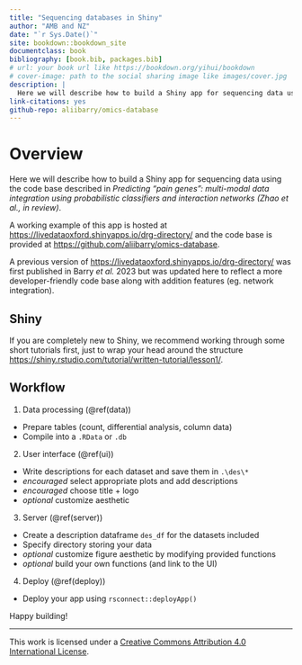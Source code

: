 ```yaml
--- 
title: "Sequencing databases in Shiny"
author: "AMB and NZ"
date: "`r Sys.Date()`"
site: bookdown::bookdown_site
documentclass: book
bibliography: [book.bib, packages.bib]
# url: your book url like https://bookdown.org/yihui/bookdown
# cover-image: path to the social sharing image like images/cover.jpg
description: |
  Here we will describe how to build a Shiny app for sequencing data using the code base described in _CITE PAPER HERE_.
link-citations: yes
github-repo: aliibarry/omics-database
---
```


# Overview

Here we will describe how to build a Shiny app for sequencing data using the code base described in _Predicting “pain genes”: multi-modal data integration using probabilistic classifiers and interaction networks_ *(Zhao et al., in review)*.

A working example of this app is hosted at <https://livedataoxford.shinyapps.io/drg-directory/> and the code base is provided at <https://github.com/aliibarry/omics-database>.

A previous version of <https://livedataoxford.shinyapps.io/drg-directory/> was first published in Barry _et al._ 2023 but was updated here to reflect a more developer-friendly code base along with addition features (eg. network integration). 

## Shiny

If you are completely new to Shiny, we recommend working through some short tutorials first, just to wrap your head around the structure <https://shiny.rstudio.com/tutorial/written-tutorial/lesson1/>.

## Workflow
1. Data processing (\@ref(data))
* Prepare tables (count, differential analysis, column data)
* Compile into a `.RData` or `.db`
2. User interface (\@ref(ui))
* Write descriptions for each dataset and save them in `.\des\*`
* _encouraged_ select appropriate plots and add descriptions
* _encouraged_ choose title + logo
* _optional_ customize aesthetic
3. Server (\@ref(server))
* Create a description dataframe `des_df` for the datasets included
* Specify directory storing your data
* _optional_ customize figure aesthetic by modifying provided functions
* _optional_ build your own functions (and link to the UI)
4. Deploy (\@ref(deploy))
* Deploy your app using `rsconnect::deployApp()`

Happy building!
  

---


This work is licensed under a <a rel="license" href="http://creativecommons.org/licenses/by/4.0/">Creative Commons Attribution 4.0 International License</a>.


<!-- Each **bookdown** chapter is an .Rmd file, and each .Rmd file can contain one (and only one) chapter. A chapter *must* start with a first-level heading: `# A good chapter`, and can contain one (and only one) first-level heading. -->

<!-- Use second-level and higher headings within chapters like: `## A short section` or `### An even shorter section`. -->

<!-- The `index.Rmd` file is required, and is also your first book chapter. It will be the homepage when you render the book. -->

<!-- ## Render book -->

<!-- You can render the HTML version of this example book without changing anything: -->

<!-- 1. Find the **Build** pane in the RStudio IDE, and -->

<!-- 1. Click on **Build Book**, then select your output format, or select "All formats" if you'd like to use multiple formats from the same book source files. -->

<!-- Or build the book from the R console: -->

<!-- ```{r, eval=FALSE} -->
<!-- bookdown::render_book() -->
<!-- ``` -->

<!-- To render this example to PDF as a `bookdown::pdf_book`, you'll need to install XeLaTeX. You are recommended to install TinyTeX (which includes XeLaTeX): <https://yihui.org/tinytex/>. -->

<!-- ## Preview book -->

<!-- As you work, you may start a local server to live preview this HTML book. This preview will update as you edit the book when you save individual .Rmd files. You can start the server in a work session by using the RStudio add-in "Preview book", or from the R console: -->

<!-- ```{r eval=FALSE} -->
<!-- bookdown::serve_book() -->
<!-- ``` -->


<!-- ```{r include=FALSE} -->
<!-- # automatically create a bib database for R packages -->
<!-- knitr::write_bib(c( -->
<!--   .packages(), 'bookdown', 'knitr', 'rmarkdown' -->
<!-- ), 'packages.bib') -->
<!-- ``` -->
